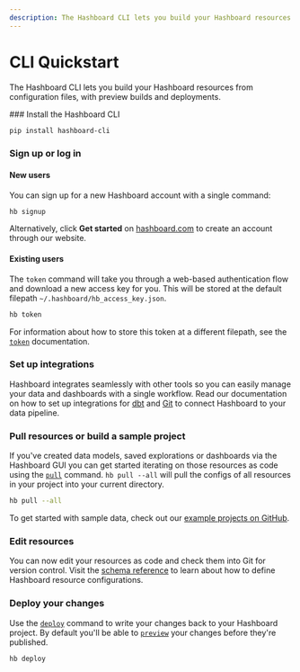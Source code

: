 ```yaml
---
description: The Hashboard CLI lets you build your Hashboard resources from configuration files, with preview builds and deployments.
---
```



# CLI Quickstart

The Hashboard CLI lets you build your Hashboard resources from configuration files, with preview builds and deployments.

<Steps>
### Install the Hashboard CLI

```bash copy
pip install hashboard-cli
```

### Sign up or log in

#### New users

You can sign up for a new Hashboard account with a single command:

```bash copy
hb signup
```

Alternatively, click <strong>Get started</strong> on [hashboard.com](https://hashboard.com) to create an account through our website.

#### Existing users

The `token` command will take you through a web-based authentication flow and download a new access key for you. This will be stored at
the default filepath `~/.hashboard/hb_access_key.json`.

```bash copy
hb token
```

For information about how to store this token at a different filepath, see the [`token`](/docs/data-ops/cli/token) documentation.

### Set up integrations

Hashboard integrates seamlessly with other tools so you can easily manage your data and dashboards with a single workflow. Read our documentation on how to set up integrations for [dbt](./dbt-integration) and [Git](./git-integration) to connect Hashboard to your data pipeline.

### Pull resources or build a sample project

If you've created data models, saved explorations or dashboards via the Hashboard GUI you can get started iterating on those resources as code using the [`pull`](./cli/pull) command. `hb pull --all` will pull the configs of all resources in your project into your current directory.

```bash copy
hb pull --all
```

To get started with sample data, check out our [example projects on GitHub](https://github.com/hashboard-hq/examples).

### Edit resources

You can now edit your resources as code and check them into Git for version control. Visit the [schema reference](./config-schema) to learn about how to define Hashboard resource configurations.

### Deploy your changes

Use the [`deploy`](./cli/deploy) command to write your changes back to your Hashboard project. By default you'll be able to [`preview`](./cli/preview) your changes before they're published.

```bash copy
hb deploy
```

</Steps>
